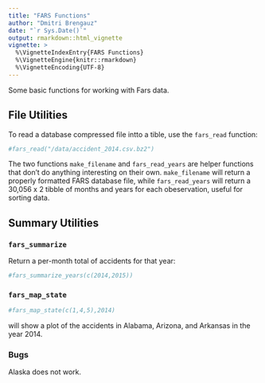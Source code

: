 ```yaml
---
title: "FARS Functions"
author: "Dmitri Brengauz"
date: "`r Sys.Date()`"
output: rmarkdown::html_vignette
vignette: >
  %\VignetteIndexEntry{FARS Functions}
  %\VignetteEngine{knitr::rmarkdown}
  %\VignetteEncoding{UTF-8}
---
```


Some basic functions for working with Fars data.

## File Utilities
To read a database compressed file intto a tible, use the `fars_read` function:
```r
#fars_read("/data/accident_2014.csv.bz2")
```

The two functions `make_filename` and `fars_read_years` are helper
functions that don't do anything interesting on their
own. `make_filename` will return a properly formatted FARS database
file, while `fars_read_years` will return a  30,056 x 2 tibble of
months and years for each obeservation, useful for sorting data.

## Summary Utilities

### `fars_summarize` 
Return a per-month total of accidents for that year:

```r
#fars_summarize_years(c(2014,2015))
```

###  `fars_map_state`
```r
#fars_map_state(c(1,4,5),2014)
```

will show a plot of the accidents in Alabama, Arizona, and Arkansas in
the year 2014.

### Bugs
Alaska does not work.
